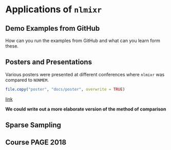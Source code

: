 # Applications of `nlmixr` {#applications}




## Demo Examples from GitHub
How can you run the examples from GitHub and what can you learn form these.



## Posters and Presentations
Various posters were presented at different conferences where `nlmixr` was compared to `NONMEM`.


```r
file.copy("poster", "docs/poster", overwrite = TRUE)
```

[link](posters/PosterACoP2016.pdf)


**We could write out a more elaborate version of the method of comparison**


## Sparse Sampling





## Course PAGE 2018

